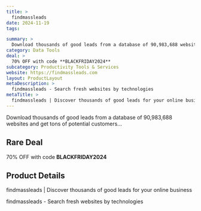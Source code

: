 ```yaml
---
title: >
  findmassleads
date: 2024-11-19
tags:

summary: >
  Download thousands of good leads from a database of 90,983,688 websites and get tons of potential customers...
category: Data Tools
deal: >
  70% OFF with code **BLACKFRIDAY2024**
subcategory: Productivity Tools & Services
website: https://findmassleads.com
layout: ProductLayout
metaDescription: >
  findmassleads - Search fresh websites by technologies
metaTitle: >
  findmassleads | Discover thousands of good leads for your online business
---
```

Download thousands of good leads from a database of 90,983,688 websites and get tons of potential customers...

## Rare Deal

70% OFF with code **BLACKFRIDAY2024**
## Product Details
findmassleads | Discover thousands of good leads for your online business

findmassleads - Search fresh websites by technologies
